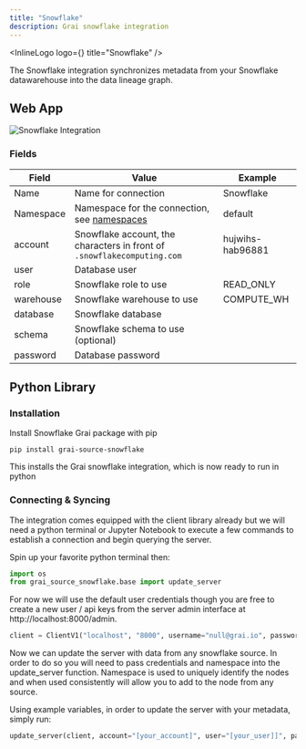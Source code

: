 ```yaml
---
title: "Snowflake"
description: Grai snowflake integration
---
```



<InlineLogo logo={<SnowflakeLogoIcon />} title="Snowflake" />

The Snowflake integration synchronizes metadata from your Snowflake datawarehouse into the data lineage graph.

## Web App

<Image
  src="/images/docs/core/integrations/snowflake.png"
  height={600}
  width={1200}
  alt="Snowflake Integration"
/>

### Fields

| Field     | Value                                                                   | Example          |
| --------- | ----------------------------------------------------------------------- | ---------------- |
| Name      | Name for connection                                                     | Snowflake        |
| Namespace | Namespace for the connection, see [namespaces](/concepts/namespace)     | default          |
| account   | Snowflake account, the characters in front of `.snowflakecomputing.com` | hujwihs-hab96881 |
| user      | Database user                                                           |                  |
| role      | Snowflake role to use                                                   | READ_ONLY        |
| warehouse | Snowflake warehouse to use                                              | COMPUTE_WH       |
| database  | Snowflake database                                                      |                  |
| schema    | Snowflake schema to use (optional)                                      |                  |
| password  | Database password                                                       |                  |

## Python Library

### Installation

Install Snowflake Grai package with pip

```shell copy
pip install grai-source-snowflake
```

This installs the Grai snowflake integration, which is now ready to run in python

### Connecting & Syncing

The integration comes equipped with the client library already but we will need a python terminal or Jupyter Notebook to execute a few commands to establish a connection and begin querying the server.

Spin up your favorite python terminal then:

```python copy
import os
from grai_source_snowflake.base import update_server
```

For now we will use the default user credentials though you are free to create a new user / api keys from the server admin interface at http://localhost:8000/admin.

```python copy
client = ClientV1("localhost", "8000", username="null@grai.io", password="super_secret")
```

Now we can update the server with data from any snowflake source. In order to do so you will need to pass credentials and namespace into the update_server function. Namespace is used to uniquely identify the nodes and when used consistently will allow you to add to the node from any source.

Using example variables, in order to update the server with your metadata, simply run:

```python copy
update_server(client, account="[your_account]", user="[your_user]]", password="[your_password]", role="[your_role]", warehouse="COMPUTE_WH", database="GRAI", schema="JAFFLE_SHOP", namespace="test")

```
